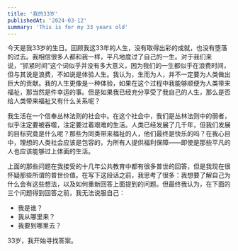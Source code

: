 ```yaml
---
title: '我的33岁'
publishedAt: '2024-03-12'
summary: 'This is for my 33 years old'
---
```


今天是我33岁的生日。回顾我这33年的人生，没有取得出彩的成就，也没有堕落的过去。我相信很多人都和我一样，平凡地度过了自己的一生。对于我们来说，“抓紧时间”这个词似乎并没有多大意义，因为我们的一生都似乎在浪费时间，但与其说是浪费，不如说是体验人生。我认为，生而为人，并不一定要为人类做出巨大的贡献。我的人生更像是一种体验，如果在这个过程中我能够顺便为人类带来福祉，那当然是件幸运的事。但是如果我已经充分享受了我自己的人生，那么是否给人类带来福祉又有什么关系呢？

我生活在一个信奉丛林法则的社会中。在这个社会中，我们是丛林法则中的弱者，似乎注定要被吞噬，注定要过着艰难的生活。人类已经发展了几千年，但我们发展的目标究竟是什么呢？那些为同类带来福祉的人，他们最终是快乐的吗？在我心目中，理想的人类社会应该是包容的，为所有人提供福利保障——即使是那些平凡的人也应该能够过上体面的生活。

上面的那些问题在我接受的十几年公共教育中都有很多普世的回答，但是我现在很怀疑那些所谓的普世价值。在写下这段话之前，我思考了很多：我想要了解自己为什么会有这些想法，以及如何重新回答上面提到的问题。但最终我认为，在下面的三个问题得到回答之前，我无法说服自己：

- 我是谁？
- 我从哪里来？
- 我要到哪里去？

33岁，我开始寻找答案。